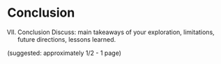 # Conclusion

VII. Conclusion
Discuss: main takeaways of your exploration, limitations, future directions, lessons learned.

(suggested: approximately 1/2 - 1 page)
